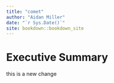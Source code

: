 ```yaml
--- 
title: "comet"
author: "Aidan Miller"
date: "`r Sys.Date()`"
site: bookdown::bookdown_site
---
```


# Executive Summary

this is a new change

